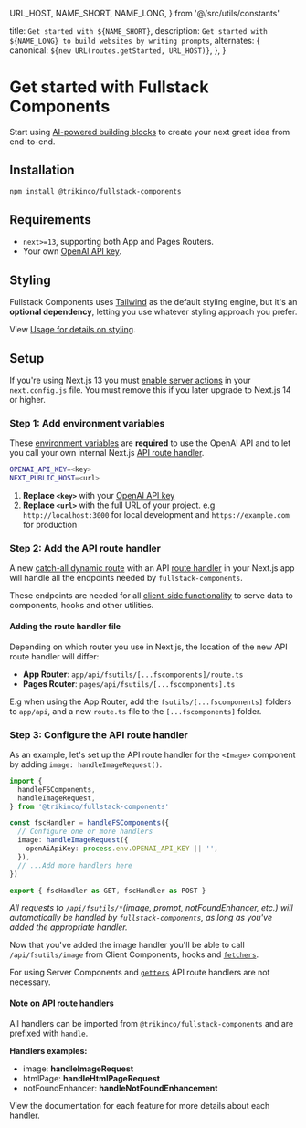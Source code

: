   URL_HOST,
  NAME_SHORT,
  NAME_LONG,
} from '@/src/utils/constants'

  title: `Get started with ${NAME_SHORT}`,
  description: `Get started with ${NAME_LONG} to build websites by writing prompts`,
  alternates: {
    canonical: `${new URL(routes.getStarted, URL_HOST)}`,
  },
}

# Get started with Fullstack Components

Start using [AI-powered building blocks](/docs) to create your next great idea from end-to-end.

## Installation

```sh
npm install @trikinco/fullstack-components
```

## Requirements

- `next>=13`, supporting both App and Pages Routers.
- Your own [OpenAI API key](https://platform.openai.com/docs/overview).

## Styling

Fullstack Components uses [Tailwind](https://www.npmjs.com/package/tailwindcss) as the default styling engine, but it's an **optional dependency**, letting you use whatever styling approach you prefer.

View [Usage for details on styling](/docs/usage#styling).

## Setup

If you're using Next.js 13 you must [enable server actions](https://nextjs.org/docs/app/api-reference/next-config-js/serverActions#enabling-server-actions-v13) in your `next.config.js` file. You must remove this if you later upgrade to Next.js 14 or higher.

### Step 1: Add environment variables

These [environment variables](https://nextjs.org/docs/pages/building-your-application/configuring/environment-variables) are **required** to use the OpenAI API and to let you call your own internal Next.js [API route handler](#step-3-configure-the-api-route-handler).

```sh title=".env.local"
OPENAI_API_KEY=<key>
NEXT_PUBLIC_HOST=<url>
```

1. **Replace `<key>`** with your [OpenAI API key](https://platform.openai.com/docs/overview)
1. **Replace `<url>`** with the full URL of your project. e.g `http://localhost:3000` for local development and `https://example.com` for production

### Step 2: Add the API route handler

A new [catch-all dynamic route](https://nextjs.org/docs/app/building-your-application/routing/dynamic-routes#catch-all-segments) with an API [route handler](https://nextjs.org/docs/app/building-your-application/routing/route-handlers) in your Next.js app will handle all the endpoints needed by `fullstack-components`.

These endpoints are needed for all [client-side functionality](/docs/concepts#getters-vs-fetchers) to serve data to components, hooks and other utilities.

#### Adding the route handler file

Depending on which router you use in Next.js, the location of the new API route handler will differ:

- **App Router**: `app/api/fsutils/[...fscomponents]/route.ts`
- **Pages Router**: `pages/api/fsutils/[...fscomponents].ts`

E.g when using the App Router, add the `fsutils/[...fscomponents]` folders to `app/api`, and a new `route.ts` file to the `[...fscomponents]` folder.

### Step 3: Configure the API route handler

As an example, let's set up the API route handler for the `<Image>` component by adding `image: handleImageRequest()`.

```ts title="app/api/fsutils/[...fscomponents]/route.ts"
import {
  handleFSComponents,
  handleImageRequest,
} from '@trikinco/fullstack-components'

const fscHandler = handleFSComponents({
  // Configure one or more handlers
  image: handleImageRequest({
    openAiApiKey: process.env.OPENAI_API_KEY || '',
  }),
  // ...Add more handlers here
})

export { fscHandler as GET, fscHandler as POST }
```

_All requests to `/api/fsutils/*`(image, prompt, notFoundEnhancer, etc.) will automatically be handled by `fullstack-components`, as long as you've added the appropriate handler._

Now that you've added the image handler you'll be able to call `/api/fsutils/image` from Client Components, hooks and [`fetchers`](/docs/concepts#fetchers-client).

For using Server Components and [`getters`](/docs/concepts#getters-server) API route handlers are not necessary.

#### Note on API route handlers

All handlers can be imported from `@trikinco/fullstack-components` and are prefixed with `handle`.

**Handlers examples:**

- image: **handleImageRequest**
- htmlPage: **handleHtmlPageRequest**
- notFoundEnhancer: **handleNotFoundEnhancement**

View the documentation for each feature for more details about each handler.
